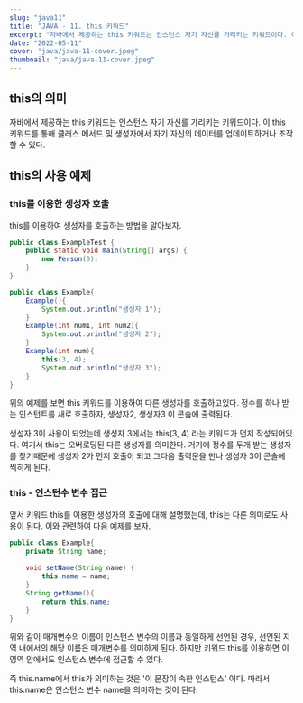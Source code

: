 ```yaml
---
slug: "java11"
title: "JAVA - 11. this 키워드"
excerpt: "자바에서 제공하는 this 키워드는 인스턴스 자기 자신를 가리키는 키워드이다. 이 this 키워드를 통해 클래스 메서드 및 생성자에서 자기 자신의 데이터를 업데이트하거나 조작할 수 있다."
date: "2022-05-11"
cover: "java/java-11-cover.jpeg"
thumbnail: "java/java-11-cover.jpeg"
---
```


## this의 의미
자바에서 제공하는 this 키워드는 인스턴스 자기 자신를 가리키는 키워드이다. 이 this 키워드를 통해 클래스 메서드 및 생성자에서 자기 자신의 데이터를 업데이트하거나 조작할 수 있다.<!-- more -->

## this의 사용 예제

### this를 이용한 생성자 호출
this를 이용하여 생성자를 호출하는 방법을 알아보자.

```java
public class ExampleTest {
	public static void main(String[] args) {
		new Person(0);
	}
}

public class Example{
	Example(){
		System.out.println("생성자 1");
	}
	Example(int num1, int num2){
		System.out.println("생성자 2");
	}
	Example(int num){
		this(3, 4);
		System.out.println("생성자 3");
	}
}
```
위의 예제를 보면 this 키워드를 이용하여 다른 생성자를 호출하고있다. 정수를 하나 받는 인스턴트를 새로 호출하자, 생성자2, 생성자3 이 콘솔에 출력된다. 

생성자 3이 사용이 되었는데 생성자 3에서는 this(3, 4) 라는 키워드가 먼저 작성되어있다.
여기서 this는 오버로딩된 다른 생성자를 의미한다. 거기에 정수를 두개 받는 생성자를 찾기때문에 생성자 2가 먼저 호출이 되고 그다음 출력문을 만나 생성자 3이 콘솔에 찍히게 된다.

### this - 인스턴수 변수 접근
앞서 키워드 this를 이용한 생성자의 호출에 대해 설명했는데, this는 다른 의미로도 사용이 된다. 이와 관련하여 다음 예제를 보자.
```java
public class Example{
	private String name;
	
	void setName(String name) {
		this.name = name;
	}
	String getName(){
		return this.name;
	}
}
```
위와 같이 매개변수의 이름이 인스턴스 변수의 이름과 동일하게 선언된 경우, 선언된 지역 내에서의 해당 이름은 매개변수를 의미하게 된다.
하지만 키워드 this를 이용하면 이 영역 안에서도 인스턴스 변수에 접근할 수 있다. 

즉 this.name에서 this가 의미하는 것은 '이 문장이 속한 인스턴스' 이다. 따라서 this.name은 인스턴스 변수 name을 의미하는 것이 된다.